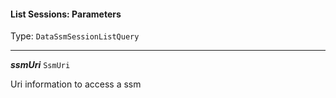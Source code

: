 


#### List Sessions: Parameters

Type: `DataSsmSessionListQuery`

---

***ssmUri*** `SsmUri`

Uri information to access a ssm


